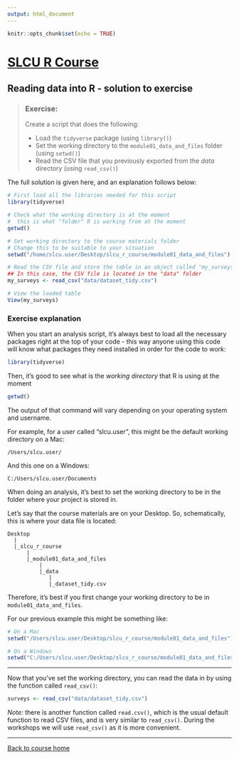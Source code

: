 ```yaml
---
output: html_document
---
```


```r
knitr::opts_chunk$set(echo = TRUE)
```


# [SLCU R Course](https://tavareshugo.github.io/slcu_r_course/)

## Reading data into R - solution to exercise

> ### Exercise:
> 
> Create a script that does the following:
> 
> - Load the `tidyverse` package (using `library()`)
> - Set the working directory to the `module01_data_and_files` folder (using `setwd()`)
> - Read the CSV file that you previously exported from the _data_ directory (using `read_csv()`)

The full solution is given here, and an explanation follows below:

``` r
# First load all the libraries needed for this script
library(tidyverse)

# Check what the working directory is at the moment
#  this is what "folder" R is working from at the moment
getwd()

# Set working directory to the course materials folder
# Change this to be suitable to your situation
setwd("/home/slcu.user/Desktop/slcu_r_course/module01_data_and_files")

# Read the CSV file and store the table in an object called "my_surveys"
## In this case, the CSV file is located in the "data" folder
my_surveys <- read_csv("data/dataset_tidy.csv")

# View the loaded table
View(my_surveys)
```

### Exercise explanation

When you start an analysis script, it's always best to load all the necessary 
packages right at the top of your code - this way anyone using this code will 
know what packages they need installed in order for the code to work:

```r
library(tidyverse)
```

Then, it's good to see what is the _working directory_ that R is using 
at the moment

```r
getwd()
```

The output of that command will vary depending on your operating system and 
username. 

For example, for a user called "slcu.user", this might be the default working directory 
on a Mac:

`/Users/slcu.user/`

And this one on a Windows:

`C:/Users/slcu.user/Documents`

When doing an analysis, it's best to set the working directory to be in the 
folder where your project is stored in. 

Let's say that the course materials are on your Desktop. So, schematically, this 
is where your data file is located:

```
Desktop
  |
  |_slcu_r_course
      |
      |_module01_data_and_files
          |
          |_data
             |
             |_dataset_tidy.csv
```

Therefore, it's best if you first change your working directory to be in 
`module01_data_and_files`. 

For our previous example this might be something like:

```r
# On a Mac
setwd("/Users/slcu.user/Desktop/slcu_r_course/module01_data_and_files")

# On a Windows
setwd("C:/Users/slcu.user/Desktop/slcu_r_course/module01_data_and_files")
```

--------

Now that you've set the working directory, you can read the data in by using 
the function called `read_csv()`:

```r
surveys <- read_csv("data/dataset_tidy.csv")
```

_Note:_ there is another function called `read.csv()`, which is the usual 
default function to read CSV files, and is very similar to `read_csv()`. 
During the workshops we will use `read_csv()` as it is more convenient.


----------------------

[Back to course home](https://tavareshugo.github.io/slcu_r_course/)
